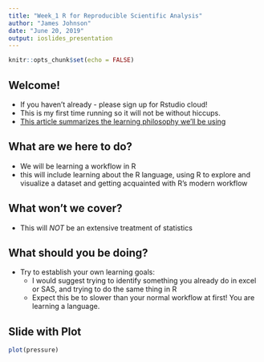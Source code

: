 ```yaml
---
title: "Week_1 R for Reproducible Scientific Analysis"
author: "James Johnson"
date: "June 20, 2019"
output: ioslides_presentation
---
```


```r
knitr::opts_chunk$set(echo = FALSE)
```


## Welcome!

- If you haven't already - please sign up for Rstudio cloud!
- This is my first time running so it will not be without hiccups.
- [This article summarizes the learning philosophy we'll be using](https://journals.plos.org/ploscompbiol/article?id=10.1371/journal.pcbi.1006023)

## What are we here to do?

- We will be learning a workflow in R
- this will include learning about the R language, using R to explore and visualize a dataset and getting acquainted with R's modern workflow

## What won't we cover?

- This will *NOT* be an extensive treatment of statistics

## What should you be doing?

- Try to establish your own learning goals:
    - I would suggest trying to identify something you already do in excel or SAS, and trying to do the same thing in R
    - Expect this be to slower than your normal workflow at first! You are learning a language.

##
## Slide with Plot

```r
plot(pressure)
```

